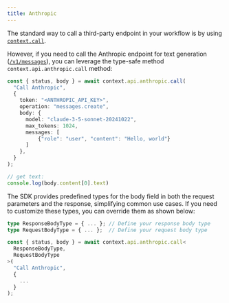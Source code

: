```yaml
---
title: Anthropic
---
```


The standard way to call a third-party endpoint in your workflow is by using [`context.call`](/workflow/basics/context#context-call).

However, if you need to call the Anthropic endpoint for text generation ([`/v1/messages`](https://docs.anthropic.com/en/api/messages)), you can leverage the type-safe method `context.api.anthropic.call` method:

```ts
const { status, body } = await context.api.anthropic.call(
  "Call Anthropic",
  {
    token: "<ANTHROPIC_API_KEY>",
    operation: "messages.create",
    body: {
      model: "claude-3-5-sonnet-20241022",
      max_tokens: 1024,
      messages: [
          {"role": "user", "content": "Hello, world"}
      ]
    },
  }
);

// get text:
console.log(body.content[0].text)
```

The SDK provides predefined types for the body field in both the request parameters and the response, simplifying common use cases. If you need to customize these types, you can override them as shown below:

```ts
type ResponseBodyType = { ... }; // Define your response body type
type RequestBodyType = { ... };  // Define your request body type

const { status, body } = await context.api.anthropic.call<
  ResponseBodyType,
  RequestBodyType
>(
  "Call Anthropic",
  {
    ...
  }
);
```
